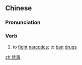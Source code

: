 ==Chinese==
{{zh-forms}}

===Pronunciation===
{{zh-pron
|m=jìndú
|c=gam3 duk6
|cat=v
}}

===Verb===
{{zh-verb}}

# to [[fight]] [[narcotic]]s; to [[ban]] [[drug]]s

[[zh:禁毒]]